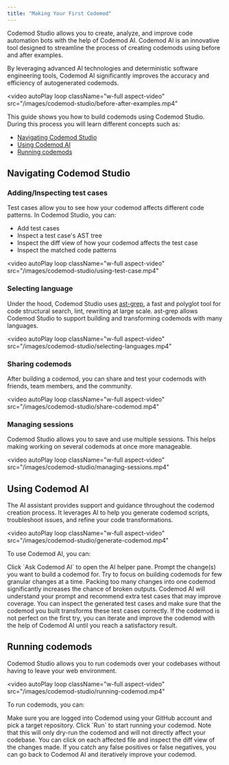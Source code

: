 ```yaml
---
title: "Making Your First Codemod"
---
```


Codemod Studio allows you to create, analyze, and improve code automation bots with the help of Codemod AI. Codemod AI is an innovative tool designed to streamline the process of creating codemods using before and after examples.

By leveraging advanced AI technologies and deterministic software engineering tools, Codemod AI significantly improves the accuracy and efficiency of autogenerated codemods.

<video
  autoPlay
  loop
  className="w-full aspect-video"
  src="/images/codemod-studio/before-after-examples.mp4"
></video>

This guide shows you how to build codemods using Codemod Studio. During this process you will learn different concepts such as:

- [Navigating Codemod Studio](#navigating-codemod-studio)
- [Using Codemod AI](#using-codemod-ai)
- [Running codemods](#running-codemods)


## Navigating Codemod Studio

### Adding/Inspecting test cases

Test cases allow you to see how your codemod affects different code patterns. In Codemod Studio, you can:

- Add test cases
- Inspect a test case's AST tree
- Inspect the diff view of how your codemod affects the test case
- Inspect the matched code patterns

<video
  autoPlay
  loop
  className="w-full aspect-video"
  src="/images/codemod-studio/using-test-case.mp4"
></video>

### Selecting language

Under the hood, Codemod Studio uses [ast-grep](https://ast-grep.github.io/), a fast and polyglot tool for code structural search, lint, rewriting at large scale. ast-grep allows Codemod Studio to support building and transforming codemods with many languages.

<video
  autoPlay
  loop
  className="w-full aspect-video"
  src="/images/codemod-studio/selecting-languages.mp4"
></video>

### Sharing codemods

After building a codemod, you can share and test your codemods with friends, team members, and the community.

<video
  autoPlay
  loop
  className="w-full aspect-video"
  src="/images/codemod-studio/share-codemod.mp4"
></video>

### Managing sessions

Codemod Studio allows you to save and use multiple sessions. This helps making working on several codemods at once more manageable.

<video
  autoPlay
  loop
  className="w-full aspect-video"
  src="/images/codemod-studio/managing-sessions.mp4"
></video>

## Using Codemod AI

The AI assistant provides support and guidance throughout the codemod creation process. It leverages AI to help you generate codemod scripts, troubleshoot issues, and refine your code transformations.

<video
  autoPlay
  loop
  className="w-full aspect-video"
  src="/images/codemod-studio/generate-codemod.mp4"
></video>

To use Codemod AI, you can:

<Steps>
    <Step title="Open Codemod AI">
        Click `Ask Codemod AI` to open the AI helper pane.
    </Step>
    <Step title="Prompt required changes">
        Prompt the change(s) you want to build a codemod for. Try to focus on building codemods for few granular changes at a time. Packing too many changes into one codemod significantly increases the chance of broken outputs.
    </Step>
    <Step title="Inspect test cases">
        Codemod AI will understand your prompt and recommend extra test cases that may improve coverage. You can inspect the generated test cases and make sure that the codemod you built transforms these test cases correctly.
    </Step>
    <Step title="Iterate and improve">
        If the codemod is not perfect on the first try, you can iterate and improve the codemod with the help of Codemod AI until you reach a satisfactory result.
    </Step>
</Steps>

## Running codemods

Codemod Studio allows you to run codemods over your codebases without having to leave your web environment.

<video
  autoPlay
  loop
  className="w-full aspect-video"
  src="/images/codemod-studio/running-codemod.mp4"
></video>

To run codemods, you can:

<Steps>
    <Step title="Choose target repository">
        Make sure you are logged into Codemod using your GitHub account and pick a target repository.
    </Step>
    <Step title="Run codemod">
        Click `Run` to start running your codemod. Note that this will only dry-run the codemod and will not directly affect your codebase.
    </Step>
    <Step title="Inspect changes">
        You can click on each affected file and inspect the diff view of the changes made. If you catch any false positives or false negatives, you can go back to Codemod AI and iteratively improve your codemod.
    </Step>
</Steps>
